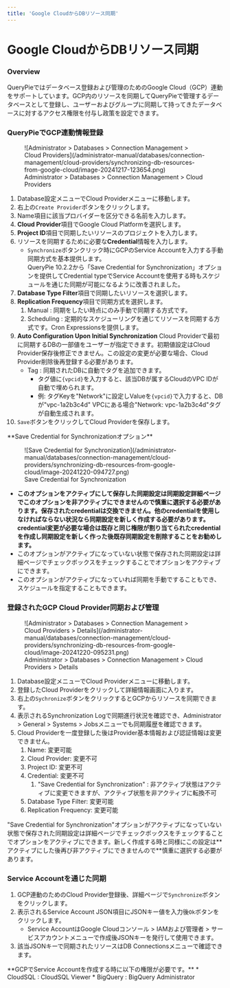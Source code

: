 ```yaml
---
title: 'Google CloudからDBリソース同期'
---
```



# Google CloudからDBリソース同期

### Overview

QueryPieではデータベース登録および管理のためのGoogle Cloud（GCP）連動をサポートしています。GCP内のリソースを同期してQueryPieで管理するデータベースとして登録し、ユーザーおよびグループに同期して持ってきたデータベースに対するアクセス権限を付与し政策を設定できます。

### QueryPieでGCP連動情報登録

<figure data-layout="center" data-align="center">
![Administrator &gt; Databases &gt; Connection Management &gt; Cloud Providers](/administrator-manual/databases/connection-management/cloud-providers/synchronizing-db-resources-from-google-cloud/image-20241217-123654.png)
<figcaption>
Administrator &gt; Databases &gt; Connection Management &gt; Cloud Providers
</figcaption>
</figure>

1. Database設定メニューでCloud Providerメニューに移動します。
2. 右上の`Create Provider`ボタンをクリックします。
3. Name項目に該当プロバイダーを区分できる名前を入力します。
4. **Cloud Provider**項目でGoogle Cloud Platformを選択します。
5. **Project ID**項目で同期したいリソースのプロジェクトを入力します。
6. リソースを同期するために必要な**Credential**情報を入力します。
   * `Synchronize`ボタンクリック時にGCPのService Accountを入力する手動同期方式を基本提供します。<br/>QueryPie 10.2.2から「Save Credential for Synchronization」オプションを提供してCredential typeでService Accountを使用する時もスケジュールを通じた同期が可能になるように改善されました。
7. **Database Type Filter**項目で同期したいリソースを選択します。
8. **Replication Frequency**項目で同期方式を選択します。
   1. Manual : 同期をしたい時点にのみ手動で同期する方式です。
   2. Scheduling : 定期的なスケジューリングを通じてリソースを同期する方式です。Cron Expressionsを提供します。
9. **Auto Configuration Upon Initial Synchronization** Cloud Providerで最初に同期するDBの一部値をユーザーが指定できます。初期値設定はCloud Provider保存後修正できません。この設定の変更が必要な場合、Cloud Provider削除後再登録する必要があります。
   * Tag : 同期されたDBに自動でタグを追加できます。
     * タグ値に`{vpcid}`を入力すると、該当DBが属するCloudのVPC IDが自動で埋められます。
     * 例: タグKeyを"Network"に設定しValueを`{vpcid}`で入力すると、DBが"vpc-1a2b3c4d" VPCにある場合"Network: vpc-1a2b3c4d"タグが自動生成されます。
10. `Save`ボタンをクリックしてCloud Providerを保存します。

<Callout type="important">
**Save Credential for Synchronizationオプション**

<figure data-layout="center" data-align="center">
![Save Credential for Synchronization](/administrator-manual/databases/connection-management/cloud-providers/synchronizing-db-resources-from-google-cloud/image-20241220-094727.png)
<figcaption>
Save Credential for Synchronization
</figcaption>
</figure>

* **このオプションをアクティブにして保存した同期設定は同期設定詳細ページでこのオプションを非アクティブにできませんので慎重に選択する必要があります。保存されたcredentialは交換できません。他のcredentialを使用しなければならない状況なら同期設定を新しく作成する必要があります。credential変更が必要な場合は既存と同じ権限が割り当てられたcredentialを作成し同期設定を新しく作った後既存同期設定を削除することをお勧めします。**
* このオプションがアクティブになっていない状態で保存された同期設定は詳細ページでチェックボックスをチェックすることでオプションをアクティブにできます。
* このオプションがアクティブになっていれば同期を手動ですることもでき、スケジュールを指定することもできます。
</Callout>

### 登録されたGCP Cloud Provider同期および管理

<figure data-layout="center" data-align="center">
![Administrator &gt; Databases &gt; Connection Management &gt; Cloud Providers &gt; Details](/administrator-manual/databases/connection-management/cloud-providers/synchronizing-db-resources-from-google-cloud/image-20241220-095231.png)
<figcaption>
Administrator &gt; Databases &gt; Connection Management &gt; Cloud Providers &gt; Details
</figcaption>
</figure>

1. Database設定メニューでCloud Providerメニューに移動します。
2. 登録したCloud Providerをクリックして詳細情報画面に入ります。
3. 右上の`Sychronize`ボタンをクリックするとGCPからリソースを同期できます。
4. 表示されるSynchronization Logで同期進行状況を確認でき、Administrator &gt; General &gt; Systems &gt; Jobsメニューでも同期履歴を確認できます。
5. Cloud Providerを一度登録した後はProvider基本情報および認証情報は変更できません。
   1. Name: 変更可能
   2. Cloud Provider: 変更不可
   3. Project ID: 変更不可
   4. Credential: 変更不可
      1. "Save Credential for Synchronization" : 非アクティブ状態はアクティブに変更できますが、アクティブ状態を非アクティブに転換不可
   5. Database Type Filter: 変更可能
   6. Replication Frequency: 変更可能

<Callout type="important">
"Save Credential for Synchronization"オプションがアクティブになっていない状態で保存された同期設定は詳細ページでチェックボックスをチェックすることでオプションをアクティブにできます。新しく作成する時と同様にこの設定は**アクティブにした後再び非アクティブにできませんので**慎重に選択する必要があります。
</Callout>

### Service Accountを通じた同期

1. GCP連動のためのCloud Provider登録後、詳細ページで`Synchronize`ボタンをクリックします。
2. 表示されるService Account JSON項目にJSONキー値を入力後`Ok`ボタンをクリックします。
   * Service AccountはGoogle Cloudコンソール &gt; IAMおよび管理者 &gt; サービスアカウントメニューで作成後JSONキーを発行して使用できます。
3. 該当JSONキーで同期されたリソースはDB Connectionsメニューで確認できます。

<Callout type="info">
**GCPでService Accountを作成する時に以下の権限が必要です。**
* CloudSQL : CloudSQL Viewer
* BigQuery : BigQuery Administrator
</Callout>


